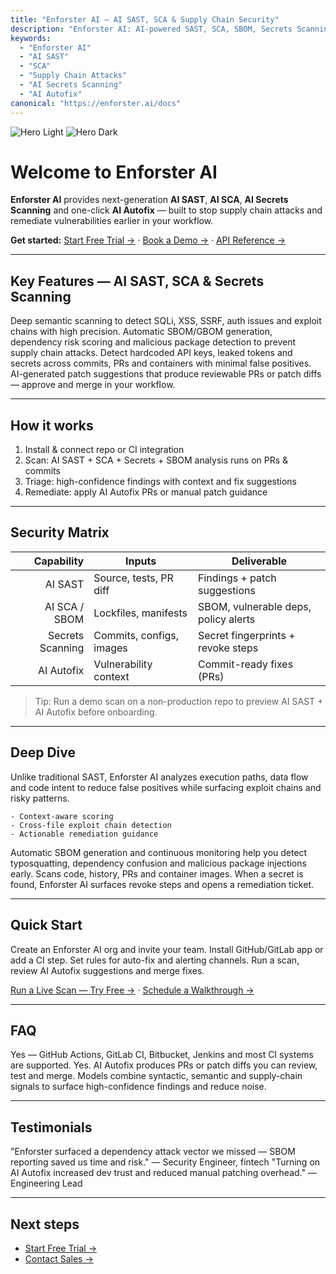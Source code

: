 ```yaml
---
title: "Enforster AI — AI SAST, SCA & Supply Chain Security"
description: "Enforster AI: AI-powered SAST, SCA, SBOM, Secrets Scanning and AI Autofix to stop supply chain attacks and fix vulnerabilities as you write."
keywords:
  - "Enforster AI"
  - "AI SAST"
  - "SCA"
  - "Supply Chain Attacks"
  - "AI Secrets Scanning"
  - "AI Autofix"
canonical: "https://enforster.ai/docs"
---
```


![Hero Light](/images/hero-light.svg)
![Hero Dark](/images/hero-dark.svg)

# Welcome to Enforster AI

**Enforster AI** provides next-generation **AI SAST**, **AI SCA**, **AI Secrets Scanning** and one-click **AI Autofix** — built to stop supply chain attacks and remediate vulnerabilities earlier in your workflow.

**Get started:** [Start Free Trial →](/getting-started) · [Book a Demo →](/book-a-demo) · [API Reference →](/api-reference)

---

## Key Features — AI SAST, SCA & Secrets Scanning

<CardGroup cols={2}>
  <Card title="AI SAST — Contextual Static Analysis" href="/features/ai-sast">
    Deep semantic scanning to detect SQLi, XSS, SSRF, auth issues and exploit chains with high precision.
  </Card>

  <Card title="AI SCA & SBOM" href="/features/sca">
    Automatic SBOM/GBOM generation, dependency risk scoring and malicious package detection to prevent supply chain attacks.
  </Card>

  <Card title="AI Secrets Scanning" href="/features/secrets">
    Detect hardcoded API keys, leaked tokens and secrets across commits, PRs and containers with minimal false positives.
  </Card>

  <Card title="AI Autofix — Ready-to-Commit Patches" href="/features/auto-fix">
    AI-generated patch suggestions that produce reviewable PRs or patch diffs — approve and merge in your workflow.
  </Card>
</CardGroup>

---

## How it works

1. Install & connect repo or CI integration  
2. Scan: AI SAST + SCA + Secrets + SBOM analysis runs on PRs & commits  
3. Triage: high-confidence findings with context and fix suggestions  
4. Remediate: apply AI Autofix PRs or manual patch guidance

---

## Security Matrix

| Capability        | Inputs                  | Deliverable                        |
|------------------:|-------------------------|------------------------------------|
| AI SAST           | Source, tests, PR diff  | Findings + patch suggestions       |
| AI SCA / SBOM     | Lockfiles, manifests    | SBOM, vulnerable deps, policy alerts |
| Secrets Scanning  | Commits, configs, images| Secret fingerprints + revoke steps |
| AI Autofix        | Vulnerability context   | Commit-ready fixes (PRs)           |

> Tip: Run a demo scan on a non-production repo to preview AI SAST + AI Autofix before onboarding.

---

## Deep Dive

<AccordionGroup>
  <Accordion title="AI SAST — What makes it different?">
    Unlike traditional SAST, Enforster AI analyzes execution paths, data flow and code intent to reduce false positives while surfacing exploit chains and risky patterns.

    - Context-aware scoring  
    - Cross-file exploit chain detection  
    - Actionable remediation guidance
  </Accordion>

  <Accordion title="SCA & SBOM — Protect your supply chain">
    Automatic SBOM generation and continuous monitoring help you detect typosquatting, dependency confusion and malicious package injections early.
  </Accordion>

  <Accordion title="Secrets Scanning & Response">
    Scans code, history, PRs and container images. When a secret is found, Enforster AI surfaces revoke steps and opens a remediation ticket.
  </Accordion>
</AccordionGroup>

---

## Quick Start

<Steps>
  <Step title="Sign Up">Create an Enforster AI org and invite your team.</Step>
  <Step title="Connect Repo">Install GitHub/GitLab app or add a CI step.</Step>
  <Step title="Configure Policy">Set rules for auto-fix and alerting channels.</Step>
  <Step title="Scan & Remediate">Run a scan, review AI Autofix suggestions and merge fixes.</Step>
</Steps>

[Run a Live Scan — Try Free →](/getting-started/trial) · [Schedule a Walkthrough →](/book-a-demo)

---

## FAQ

<AccordionGroup>
  <Accordion title="Does Enforster AI integrate with my CI/CD?">
    Yes — GitHub Actions, GitLab CI, Bitbucket, Jenkins and most CI systems are supported.
  </Accordion>

  <Accordion title="Can I review fixes before merging?">
    Yes. AI Autofix produces PRs or patch diffs you can review, test and merge.
  </Accordion>

  <Accordion title="How accurate is the AI?">
    Models combine syntactic, semantic and supply-chain signals to surface high-confidence findings and reduce noise.
  </Accordion>
</AccordionGroup>

---

## Testimonials

<Note>
"Enforster surfaced a dependency attack vector we missed — SBOM reporting saved us time and risk." — Security Engineer, fintech
</Note>

<Note>
"Turning on AI Autofix increased dev trust and reduced manual patching overhead." — Engineering Lead
</Note>

---

## Next steps

- [Start Free Trial →](/getting-started/trial)  
- [Contact Sales →](mailto:sales@enforster.ai)

